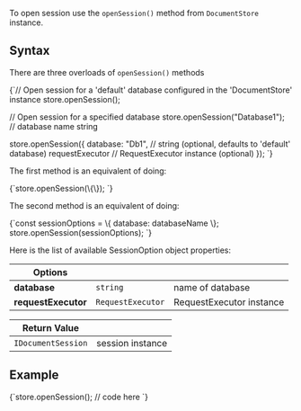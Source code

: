 
To open session use the `openSession()` method from `DocumentStore` instance.

## Syntax

There are three overloads of `openSession()` methods

<TabItem value="open_session_1" label="open_session_1">
<CodeBlock language="js">
{`// Open session for a 'default' database configured in the 'DocumentStore' instance
store.openSession();

// Open session for a specified database
store.openSession("Database1"); // database name string

store.openSession(\{
    database: "Db1",    // string (optional, defaults to 'default' database)
    requestExecutor	    // RequestExecutor instance (optional)
\});
`}
</CodeBlock>
</TabItem>

The first method is an equivalent of doing:

<TabItem value="open_session_2" label="open_session_2">
<CodeBlock language="js">
{`store.openSession(\{\});
`}
</CodeBlock>
</TabItem>

The second method is an equivalent of doing:

<TabItem value="open_session_3" label="open_session_3">
<CodeBlock language="js">
{`const sessionOptions = \{ database: databaseName \};
store.openSession(sessionOptions);
`}
</CodeBlock>
</TabItem>

Here is the list of available SessionOption object properties:

| Options | | |
| ------------- | ------------- | ----- |
| **database** | `string` | name of database |
| **requestExecutor** | `RequestExecutor` | RequestExecutor instance |


| Return Value | |
| ---------- | --------- |
|`IDocumentSession` | session instance |

## Example

<TabItem value="open_session_4" label="open_session_4">
<CodeBlock language="js">
{`store.openSession();
// code here
`}
</CodeBlock>
</TabItem>


